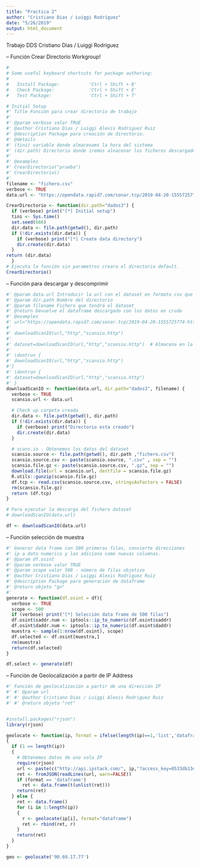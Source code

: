 ```yaml
---
title: "Practica 2"
author: "Cristiano Dias / Luiggi Rodríguez"
date: "5/26/2019"
output: html_document
---
```



  Trabajo DDS
  Cristiano Dias / Luiggi Rodríguez
  
  
-- Función Crear Directorio Workgroup!
```r

#
# Some useful keyboard shortcuts for package authoring:
#
#   Install Package:           'Ctrl + Shift + B'
#   Check Package:             'Ctrl + Shift + E'
#   Test Package:              'Ctrl + Shift + T'

# Initial Setup
#' Title Función para crear directorio de trabajo
#'
#' @param verbose valor TRUE
#' @author Cristiano Dias / Luiggi Alexis Rodriguez Ruiz
#' @description Package para creación de directorio.
#' @details
#' (tini) variable donde almacenams la hora del sistema
#' (dir.path) Directorio donde iremos alnacenar los ficheros descargados.
#'
#' @examples
#' CrearDirectorio("prueba")
#' CrearDirectorio()
#'
filename <- "fichero.csv"
verbose <- TRUE
data.url <- "https://opendata.rapid7.com/sonar.tcp/2019-04-20-1555725774-https_get_16993.csv.gz"

CrearDirectorio <- function(dir.path="dados3") {
  if (verbose) print("[*] Initial setup")
  tini <- Sys.time()
  set.seed(666)
  dir.data <- file.path(getwd(), dir.path)
  if (!dir.exists(dir.data)) {
    if (verbose) print("[*] Create data directory")
    dir.create(dir.data)
  }
return (dir.data)
  }
# Ejecuta la función sin parametros creara el directorio default.
CrearDirectorio()

```


-- Función para descargar y descomprimir
```r


#' @param data.url Introducir la url con el dataset en formato csv que queremos descargar.
#' @param dir.path Nombre del directorio
#' @param filename Fichero que tendrá el dataset
#' @return Devuelve el dataframe descargado con los datos en crudo
#' @examples
#' url="https://opendata.rapid7.com/sonar.tcp/2019-04-20-1555725774-https_get_16993.csv.gz"
#'
#' downloadScanIO(url,"http","scansio.http")
#'
#' dataset=downloadScanIO(url,"http","scansio.http")  # Almacena en la variable dataset
#'
#' \dontrun {
#' downloadScanIO(url,"http","scansio.http")
#'}
#' \dontrun {
#' dataset=downloadScanIO(url,"http","scansio.http")
#' }
downloadScanIO <- function(data.url, dir.path="dados3", filename) {
  verbose <- TRUE
  scansio.url <- data.url

  # Check up carpeta creada
  dir.data <- file.path(getwd(), dir.path)
  if (!dir.exists(dir.data)) {
    if (verbose) print("Directorio esta creado")
    dir.create(dir.data)
  }

  # scans.io - Obtenemos los datos del dataset
  scansio.source <- file.path(getwd(), dir.path ,"fichero.csv")
  scansio.source.csv <- paste(scansio.source, ".csv" , sep = "")
  scansio.file.gz <- paste(scansio.source.csv, ".gz", sep = "")
  download.file(url = scansio.url, destfile = scansio.file.gz)
  R.utils::gunzip(scansio.file.gz)
  df.tcp <- read.csv(scansio.source.csv, stringsAsFactors = FALSE)
  rm(scansio.file.gz)
  return (df.tcp)
}

# Para ejecutar la descarga del fichero dataset
# downloadScanIO(data.url)

df <- downloadScanIO(data.url)

```


-- Función selección de muestra
```r
#' Generar data frame con 500 primeras filas, convierte direcciones
#' ip a dato numerico y las adiciona como nuevas columnas.
#' @param df.osint
#' @param verbose valor TRUE
#' @param scope valor 500 - número de filas objetivo
#' @author Cristiano Dias / Luiggi Alexis Rodriguez Ruiz
#' @description Package para generación de dataframe
#' @return objeto "gn"
#'
generate <- function(df.osint = df){
  verbose <- TRUE
  scope <- 500
  if (verbose) print("[*] Selección data frame de 500 filas")
  df.osint$saddr.num <- iptools::ip_to_numeric(df.osint$saddr)
  df.osint$daddr.num <- iptools::ip_to_numeric(df.osint$daddr)
  muestra <- sample(1:nrow(df.osint), scope)
  df.selected <- df.osint[muestra,]
  rm(muestra)
  return(df.selected)
}

df.select <- generate(df)
```


-- Función de Geolocalización a partir de IP Address
```r
#' Función de geolocalización a partir de una dirección IP
#' #' @param url
#' #' @author Cristiano Dias / Luiggi Alexis Rodriguez Ruiz
#' #' @return objeto "ret"


#install.packages("rjson")
library(rjson)

geolocate <- function(ip, format = ifelse(length(ip)==1,'list','dataframe'))
{
  if (1 == length(ip))
  {
    # Obtenemos datos de una sola IP
    require(rjson)
    url <- paste(c("http://api.ipstack.com/", ip,"?access_key=0533db13ed22f5c22e17981abcc4696d"), collapse='')
    ret <- fromJSON(readLines(url, warn=FALSE))
    if (format == 'dataframe')
      ret <- data.frame(t(unlist(ret)))
    return(ret)
  } else {
    ret <- data.frame()
    for (i in 1:length(ip))
    {
      r <- geolocate(ip[i], format="dataframe")
      ret <- rbind(ret, r)
    }
    return(ret)
  }
}

geo <- geolocate('90.69.17.77')
```




